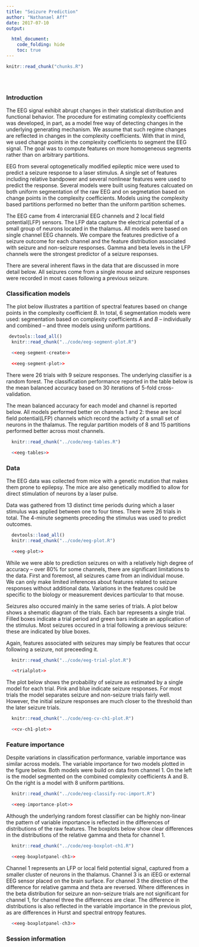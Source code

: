 ```yaml
---
title: "Seizure Prediction"
author: "Nathanael Aff"
date: 2017-07-10
output: 

  html_document:
    code_folding: hide
    toc: true
---
```

  
<!-- The file analysis/chunks.R contains chunks that define default settings
shared across the workflowr files. -->

```r
knitr::read_chunk("chunks.R")
```


<!-- Update knitr chunk options -->
```r
```

<!-- Insert the date the file was last updated -->
```r
```

<!-- Insert the code version (Git commit SHA1) if Git repository exists and R
 package git2r is installed -->
```r
```

### Introduction 

The EEG signal exhibit abrupt changes in their statistical distribution and functional behavior. The procedure for estimating complexity coefficients was developed, in part, as a model free way of detecting changes in the underlying generating mechanism. We assume that such regime changes are reflected in changes in the complexity coefficients. With that in mind, we used change points in the complexity coefficients to segment the EEG signal. The goal was to compute features on more homogeneous segments rather than on arbitrary partitions. 

EEG from several optogenetically modified epileptic mice were used to predict a seizure response to a laser stimulus. A single set of features including relative bandpower and several nonlinear features were used to predict the response. Several models were built using features calcuated on both uniform segmentation of the raw EEG and on segmetation based on change points in the complexity coefficients. Models using the complexity based partitions performed no better than the uniform partition schemes.

The EEG came from 4 intercranial EEG channels and 2 local field potential(LFP) sensors. The LFP data capture the electrical potential of a small group of neurons located in the thalamus. All models were based on single channel EEG channels. We compare the features predictive of a seizure outcome for each channel and the feature distribution associated with seizure and non-seizure responses. Gamma and beta levels in the LFP channels were the strongest predictor of a seizure responses.  

There are several inherent flaws in the data that are discussed in more detail below. All seizures come from a single mouse and seizure responses were recorded in most cases following a previous seizure. 

### Classification models

The plot below illustrates a partition of spectral features based on change points in the complexity coefficient $B$. In total, 6 segmentation models were used: segmentation based on complexity coefficients $A$ and $B$ -- individually and combined -- and three models using uniform partitions. 


```r
 devtools::load_all()
  knitr::read_chunk("../code/eeg-segment-plot.R")
```

```r
  <<eeg-segment-create>>

  <<eeg-segment-plot>>

``` 
There were 26 trials with 9 seizure responses. The underlying classifier is a random forest. The classification performance reported in the table below is the mean balanced accuracy based on 30 iterations of 5-fold cross-validation. 

The mean balanced accuracy for each model and channel is reported below. All models performed better on channels 1 and 2: these are local field potential(LFP) channels which record the activity of a small set of neurons in the thalamus. The regular partition models of 8 and 15 partitions performed better across most channels. 


```r
  knitr::read_chunk("../code/eeg-tables.R")
```


```r
  <<eeg-tables>>
```




### Data

The EEG data was collected from mice with a genetic mutation that makes them prone to epilepsy. The mice are also genetically modified to allow for direct stimulation of neurons by a laser pulse.

Data was gathered from 13 distinct time periods during which a laser stimulus was applied between one to four times. There were 26 trials in total. The 4-minute segments preceding the stimulus was used to predict outcomes. 

```r
  devtools::load_all()
  knitr::read_chunk("../code/eeg-plot.R")
```


```r
  <<eeg-plot>>
```

While we were able to prediction seizures on with a relatively high degree of accuracy -- over 80% for some channels, there are significant limitations to the data. First and foremost, all seizures came from an individual mouse. We can only make limited inferences about features related to seizure responses without additional data. Variations in the features could be specific to the biology or measurement devices particular to that mouse. 

Seizures also occured mainly in the same series of trials. A plot below shows a shematic diagram of the trials. Each bar represents a single trial. Filled boxes indicate a trial period and green bars indicate an application of the stimulus. Most seizures occured in a trial following a previous seizure: these are indicated by blue boxes. 

Again, features associated with seizures may simply be features that occur following a seizure, not preceeding it. 


```r
  knitr::read_chunk("../code/eeg-trial-plot.R")
```


```r
  <<trialplot>>
```

The plot below shows the probability of seizure as estimated by a single model for each trial. Pink and blue indicate seizure responses. For most trials the model separates seizure and non-seizure trials fairly well. However, the initial seizure responses are much closer to the threshold than the later seizure trials.


```r
  knitr::read_chunk("../code/eeg-cv-ch1-plot.R")
```


```r
  <<cv-ch1-plot>>
```

### Feature importance

Despite variations in classification performance, variable importance was similar across models. The variable importance for two models plotted in the figure below. Both models were build on data from channel 1. On the left is the model segmented on the combined complexity coefficients A and B. On the right is a model with 8 uniform partitions. 

```r
  knitr::read_chunk("../code/eeg-classify-roc-import.R")
```

```r
  <<eeg-importance-plot>>
```

Although the underlying random forest classifier can be highly non-linear the pattern of variable importance is reflected in the differences of distributions of the raw features. The boxplots below show clear differences in the distributions of the relative gamma and theta for channel 1. 


```r
  knitr::read_chunk("../code/eeg-boxplot-ch1.R")
```

```r
  <<eeg-boxplotpanel-ch1>>
```
Channel 1 represents an LFP or local field potential signal, captured from a smaller cluster of neurons in the thalamus. Channel 3 is an iEEG or external EEG sensor placed on the brain surface. For channel 3 the direction of the difference for relative gamma and theta are reversed. Where differences in the beta distribution for seizure an non-seizure trials are not significant for channel 1, for channel three the differences are clear. The difference in distributions is also reflected in the variable importance in the previous plot, as are differences in Hurst and spectral entropy features.


```r
  <<eeg-boxplotpanel-ch3>>
```


### Session information

<!-- Insert the session information into the document -->
```r
```
